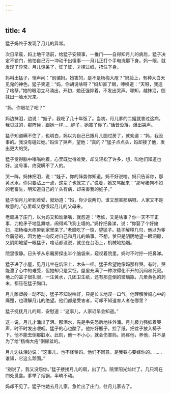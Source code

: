 ```yaml
---
---
---
```

title: 4
---



猛子妈终于发现了月儿的异常。

次日早晨，妈上地干活前，给猛子安顿事，一推门——自得知月儿的病后，猛子决定不锁门，他怕自己万一冲动干出傻事——月儿正打个手电洗那下身。妈一眼，就发现了异常。月儿惊呆了，怔了怔，才捞过纸，捂住下身。

妈叫出猛子，悄声问：“别骗妈。她害的，是不是杨梅大疮？”妈脸上，有种大白天见鬼的神色。猛子笑道：“妈，你胡说啥呀？”妈却直了眼，呻唤道：“天呀，我造了啥孽。”她的眼泪立马涌出，开初，她还强抑着，不发出哭声。哪知，越抹泪，倒抹出一脸水光来。

“妈，你眼花了吧？”

妈边抹泪，边说：“娃子，我吃了几十年饭了。当初，月儿爹的二姐就害过这病。我见过的，那阵候，跟她一样……娃子，她害了你了。”话音没落，爆出哭声。

猛子知道瞒不住了，也明白，妈以为自己已跟月儿圆过房了，就劝道：“妈，我没事的。我没有碰过她。”妈住了哭声，望他：“真的？”猛子点点头，妈却搂了他，发出更大的哭。

猛子觉得脑中嗡嗡响着，心里既觉得难受，却又轻松了许多，想，叫他们知道也好。这号事，终究瞒不了人的。

哭一阵，妈抹把泪，说：“娃子，你的阵势你知道。妈不好说啥。妈只告诉你，那黄水水，你只要沾上一点，这辈子也就完了。”说着，她又骂起来：“那号猪狗不如的老畜生，明知道自己的丫头有病，却来害我的娃子。”

猛子怕月儿听到难受，就劝道：“妈，你少说两句。谁又想害那病呀。人家又不是故意的。”心里却又怨恨起月儿的父母来。

老顺进了庄门，以为妈又和谁犟嘴，就怨道：“老妖，又是啥事？你一天不干正事，刀枪矛子地乱舞啥，闹得鸡飞狗上墙的。”妈拧把鼻涕，说：“你娶了个好媳妇，把杨梅大疮带到家里来了。”老顺吃了一惊，望猛子。猛子解释几句，他以为爹会震怒的，因为他一向反对自己和月儿的婚事。不想，爹只是阴阴地望一眼洞房，又阴阴地望一眼猛子，啥话都没说，就坐在台沿上，机械地抽烟。

院里很静。日头爷从东厢房探出半个脑袋来，窥视着院里。妈时不时拧一把鼻涕。

猛子进了小屋，见月儿坐在炕沿上，木头一样。猛子希望她像妈那样哭。有时，哭能泄了心中的难受，但她却只是呆怔。屋里充满了一种浓得化不开的沉闷和死寂。地上的盆子很扎眼，一汪黄水，几团卫生纸，还有那歪倒的玻璃瓶，几晕黄色的药末，都压在猛子胸口。

月儿雕塑般一动不动，猛子不知说啥好，只是长长地叹一口气。他理解爹妈心中的痛楚，也理解月儿的绝望。他们都是受害者，可却不知道害人者在哪里？

猛子抚抚月儿的肩，安慰道：“这事儿，人家迟早会知道。”

这一说，月儿才涌出了泪。那泪水，先是争先恐后地往外涌。月儿极力强抑着哭声，时不时发出哽咽。猛子的心也酸了。他拧好瓶子，捡了纸，把盆子放入椅子下。他不能去倒那脏水。此刻，他一不小心，就会伤害妈。妈疼他，养他，并不是为了给“杨梅大疮”倒尿盆的。

月儿边抹泪边说：“这事儿，也不怪爹妈。他们不同意，是我铁心要嫁你的。……谁知，它这么顽固。”

“别说了。我又没怨你。”猛子搂搂月儿的肩，出了门。院里阳光灿烂了。几只鸡在四处觅食。爹举了烟锅，半晌不动。

妈却不见了。猛子怕她去月儿家，急忙出了庄门，往月儿家去了。
